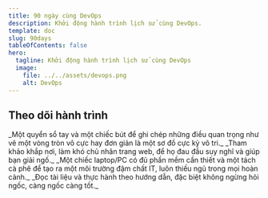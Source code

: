 ```yaml
---
title: 90 ngày cùng DevOps
description: Khởi động hành trình lịch sử cùng DevOps.
template: doc
slug: 90days
tableOfContents: false
hero:
  tagline: Khởi động hành trình lịch sử cùng DevOps
  image:
    file: ../../assets/devops.png
    alt: DevOps
---
```



## Theo dõi hành trình

<CardGrid stagger>
	<Card title="Ghi chép" icon="pencil">
		_Một quyển sổ tay và một chiếc bút để ghi chép những điều quan trọng như vẽ một vòng tròn vô cực hay đơn giản là 
		một sơ đồ cực kỳ vô tri._
	</Card>
	<Card title="Góp ý" icon="add-document">
		_Tham khảo khắp nơi, làm khó chủ nhân trang web, để họ đau đầu suy nghĩ và giúp bạn giải ngố._
	</Card>
	<Card title="Cấu hình" icon="setting">
		_Một chiếc laptop/PC có đủ phần mềm cần thiết và một tách cà phê để tạo ra một môi trường đậm chất IT, luôn thiếu
		ngủ trong mọi hoàn cảnh._
	</Card>
	<Card title="Tài liệu" icon="open-book">
		_Đọc tài liệu và thực hành theo hướng dẫn, đặc biệt không ngừng hỏi ngốc, càng ngốc càng tốt._
	</Card>
</CardGrid>
